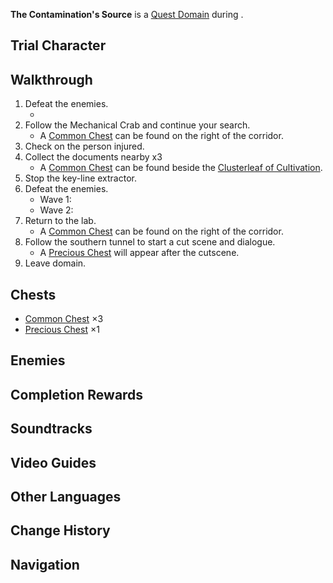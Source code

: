 {{Domain Infobox
|image        = Domain The Contamination's Source.png
|type         = Quest
|description  = The source of contamination that lies deep within the forest. Abnormal Ley Line energy seems to flow out of it
|quest        = Heart of the Machine
|quest_type   = Story
|region       = Sumeru
|subregion    = Dharma Forest
|area         = Avidya Forest
|recLevel     = 
|recElements  = Dendro,Electro,Pyro,Hydro
|trial        = Tighnari
}}
'''The Contamination's Source''' is a [[Quest Domain]] during {{Quest|Heart of the Machine}}.


==Trial Character==
{{Trial Character
|wl                      = 8<!-- comma array of world levels included (e.g. "5, 7, 8") -->
|character_name          = Tighnari
|character_outfit        = <!-- WL 8 Stats-->
|character_level8        = 90
|constellation8          = 3
|weapon_name8            = Hunter's Path
|weapon_level8           = 90
|refinement8             = 1
|artifact_flower8        = Troupe's Dawnlight
|artifact_feather8       = Bard's Arrow Feather
|artifact_sands8         = Concert's Final Hour
|artifact_goblet8        = Wanderer's String-Kettle
|artifact_circlet8       = Conductor's Top Hat
|set1_8                  = Wanderer's Troupe
|set1_piece_bonus_8      = 4
|artifact_level8         = 20
|normal_attack_talent8   = 8
|elemental_skill_talent8 = 8
|elemental_burst_talent8 = 11
|hp8                     = 18,651
|atk8                    = 1,353
|def8                    = 755
|em8                     = 371
|crit_rate8              = 70.1%
|crit_dmg8               = 154.1%
|er8                     = 135.0%
|anemo_dmg8              = 12.0%
|geo_dmg8                = 12.0%
|electro_dmg8            = 12.0%
|dendro_dmg8             = 87.4%
|hydro_dmg8              = 12.0%
|pyro_dmg8               = 12.0%
|cryo_dmg8               = 12.0%
}}

==Walkthrough==
# Defeat the enemies.
#* {{Enemy|Ruin Cruiser|x=2}}
# Follow the Mechanical Crab and continue your search.
#* A [[Common Chest]] can be found on the right of the corridor.
# Check on the person injured.
# Collect the documents nearby x3
#* A [[Common Chest]] can be found beside the [[Clusterleaf of Cultivation]].
# Stop the key-line extractor.
# Defeat the enemies. 
#* Wave 1: {{Enemy List|Ruin Destroyer;Ruin Scout}}
#* Wave 2: {{Enemy List|Ruin Scout;Ruin Cruiser}}
# Return to the lab.
#* A [[Common Chest]] can be found on the right of the corridor.
# Follow the southern tunnel to start a cut scene and dialogue.
#* A [[Precious Chest]] will appear after the cutscene.
# Leave domain.

==Chests==
* [[Common Chest]] ×3
* [[Precious Chest]] ×1

==Enemies==
{{Enemy List|Ruin Cruiser;Ruin Scout;Ruin Destroyer|x=0}}

==Completion Rewards==
{{Card List|delim=;|
Nagadus Emerald Fragment*1;
Adventurer's Experience*2;
Mystic Enhancement Ore*2;
Mora*10,000
}}

==Soundtracks==
{{Soundtracks by Category Table|type=domain}}

==Video Guides==
{{EVT
|video1   = https://youtu.be/0dDtpekYDeo
|caption1 = The Contamination's Source Guide (4 Chests)
}}

==Other Languages==
{{Other Languages
|en      = The Contamination's Source
|zhs     = 污染区的源头
|zhs_rm  = Wūrǎn-qū de Yuántóu
|zht     = 污染區的源頭
|zht_rm  = Wūrǎn-qū de Yuántóu
|zh_tl   = 
|ja      = 汚染区域の源
|ja_rm   = Osen Kuiki no Minamoto{{Assumed}}
|ja_tl   = The Source of Pollution Zones
|ko      = 오염 구역의 근원
|ko_rm   = Oyeom Guyeok-ui Geunwon
|ko_tl   = The Contamination Zone's Source
|es      = Origen del área contaminada
|es_tl   = Origin of the Contaminated Area
|fr      = Source de la contamination
|fr_tl   = Source of the Contamination
|ru      = Источник загрязнения
|ru_tl   = The Contamination's Source
|th      = ต้นตอของพื้นที่ปนเปื้อน
|th_rm   = 
|th_tl   = 
|vi      = Nguồn Ô Nhiễm
|vi_tl   =Contamination Source 
|de      = Die Quelle des verunreinigten Gebiets
|de_tl   = The Source of the Contaminated Region
|id      = Sumber Zona Kontaminasi
|id_tl   = Source of Contamination Zone
|pt      = A Fonte da Contaminação
|pt_tl   = The Source of the Contamination
|tr      = Kirlenmenin Kaynağı
|tr_tl   = 
|it      = La fonte della contaminazione
|it_tl   = 
}}

==Change History==
{{Change History|3.0}}

==Navigation==
{{Domain Navbox|Temporary}}